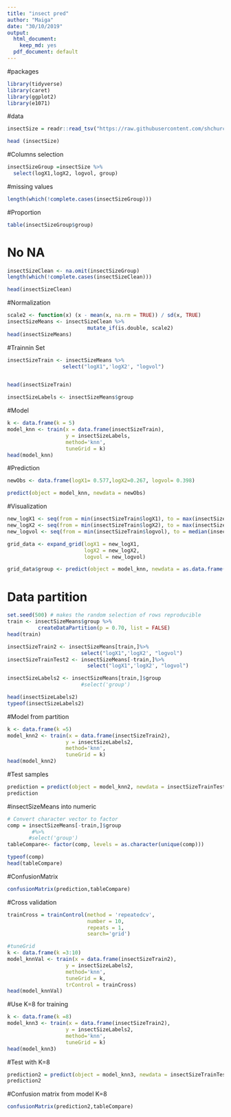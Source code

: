 ```yaml
---
title: "insect pred"
author: "Maiga"
date: "30/10/2019"
output:
  html_document:
    keep_md: yes
  pdf_document: default
---
```

#packages
```r
library(tidyverse)
library(caret)
library(ggplot2)
library(e1071)
```

#data
```r
insectSize = readr::read_tsv("https://raw.githubusercontent.com/shchurch/insect_egg_database_viz/master/data/dataviz_egg_database.csv")

head (insectSize)
```

#Columns selection
```r
insectSizeGroup =insectSize %>% 
  select(logX1,logX2, logvol, group)
```

#missing values

```r
length(which(!complete.cases(insectSizeGroup)))
```
#Proportion
```r
table(insectSizeGroup$group)
```

# No NA

```r
insectSizeClean <- na.omit(insectSizeGroup)
length(which(!complete.cases(insectSizeClean)))

head(insectSizeClean)
```


#Normalization
```r
scale2 <- function(x) (x - mean(x, na.rm = TRUE)) / sd(x, TRUE)
insectSizeMeans <- insectSizeClean %>% 
                          mutate_if(is.double, scale2)
head(insectSizeMeans)
```

#Trainnin Set
```r
insectSizeTrain <- insectSizeMeans %>%
                  select("logX1",'logX2', "logvol")


head(insectSizeTrain)

insectSizeLabels <- insectSizeMeans$group
```

#Model
```r
k <- data.frame(k = 5)
model_knn <- train(x = data.frame(insectSizeTrain),
                   y = insectSizeLabels,
                   method='knn',
                   tuneGrid = k)
head(model_knn)
```
#Prediction
```r
newObs <- data.frame(logX1= 0.577,logX2=0.267, logvol= 0.398)

predict(object = model_knn, newdata = newObs)
```

#Visualization

```r
new_logX1 <- seq(from = min(insectSizeTrain$logX1), to = max(insectSizeTrain$logX1), length.out = 10)
new_logX2 <- seq(from = min(insectSizeTrain$logX2), to = max(insectSizeTrain$logX2), length.out = 10)
new_logvol <- seq(from = min(insectSizeTrain$logvol), to = median(insectSizeTrain$logvol), length.out = 10)

grid_data <- expand_grid(logX1 = new_logX1,
                         logX2 = new_logX2,
                         logvol = new_logvol)

grid_data$group <- predict(object = model_knn, newdata = as.data.frame(grid_data))

```

# Data partition
```r
set.seed(500) # makes the random selection of rows reproducible
train <- insectSizeMeans$group %>%
          createDataPartition(p = 0.70, list = FALSE)
head(train)

insectSizeTrain2 <- insectSizeMeans[train,]%>%
                        select("logX1",'logX2', "logvol")
insectSizeTrainTest2 <- insectSizeMeans[-train,]%>%
                          select("logX1",'logX2', "logvol")

insectSizeLabels2 <- insectSizeMeans[train,]$group
                        #select('group')

head(insectSizeLabels2)
typeof(insectSizeLabels2)
```
#Model from partition
```r
k <- data.frame(k =5)
model_knn2 <- train(x = data.frame(insectSizeTrain2),
                   y = insectSizeLabels2,
                   method='knn',
                   tuneGrid = k)
head(model_knn2)
```
#Test samples
```r
prediction = predict(object = model_knn2, newdata = insectSizeTrainTest2)
prediction


```

#insectSizeMeans into numeric
```r

# Convert character vector to factor
comp = insectSizeMeans[-train,]$group 
        #%>%
       #select('group')
tableCompare<- factor(comp, levels = as.character(unique(comp)))

typeof(comp)
head(tableCompare)
```



#ConfusionMatrix

```r
confusionMatrix(prediction,tableCompare)


```

#Cross validation
```r
trainCross = trainControl(method = 'repeatedcv',
                          number = 10,
                          repeats = 1,
                          search='grid')

#tuneGrid
k <- data.frame(k =3:10)
model_knnVal <- train(x = data.frame(insectSizeTrain2),
                   y = insectSizeLabels2,
                   method='knn',
                   tuneGrid = k,
                   trControl = trainCross)
head(model_knnVal)
```
#Use K=8 for training

```r
k <- data.frame(k =8)
model_knn3 <- train(x = data.frame(insectSizeTrain2),
                   y = insectSizeLabels2,
                   method='knn',
                   tuneGrid = k)
head(model_knn3)
```
#Test with K=8
```r
prediction2 = predict(object = model_knn3, newdata = insectSizeTrainTest2)
prediction2

```
#Confusion matrix from model K=8
```r
confusionMatrix(prediction2,tableCompare)
```

